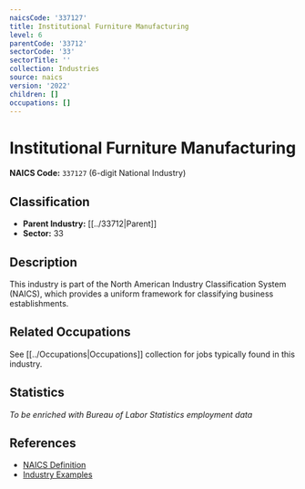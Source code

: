 ```yaml
---
naicsCode: '337127'
title: Institutional Furniture Manufacturing
level: 6
parentCode: '33712'
sectorCode: '33'
sectorTitle: ''
collection: Industries
source: naics
version: '2022'
children: []
occupations: []
---
```

# Institutional Furniture Manufacturing

**NAICS Code:** `337127` (6-digit National Industry)

## Classification

- **Parent Industry:** [[../33712|Parent]]
- **Sector:** 33

## Description

This industry is part of the North American Industry Classification System (NAICS), which provides a uniform framework for classifying business establishments.

## Related Occupations

See [[../Occupations|Occupations]] collection for jobs typically found in this industry.

## Statistics

*To be enriched with Bureau of Labor Statistics employment data*

## References

- [NAICS Definition](https://www.census.gov/naics/)
- [Industry Examples](https://www.census.gov/naics/2022NAICS/)
